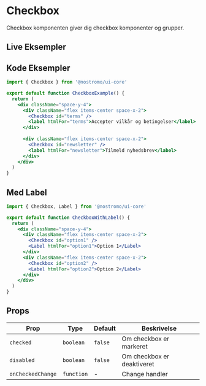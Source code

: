 
# Checkbox

Checkbox komponenten giver dig checkbox komponenter og grupper.

## Live Eksempler

<StorybookEmbed story="components-checkbox--default" />

<StorybookEmbed story="components-checkbox--variants" />

<StorybookEmbed story="components-checkbox--form-example" />

## Kode Eksempler

```jsx
import { Checkbox } from '@nostromo/ui-core'

export default function CheckboxExample() {
  return (
    <div className="space-y-4">
      <div className="flex items-center space-x-2">
        <Checkbox id="terms" />
        <label htmlFor="terms">Accepter vilkår og betingelser</label>
      </div>
      
      <div className="flex items-center space-x-2">
        <Checkbox id="newsletter" />
        <label htmlFor="newsletter">Tilmeld nyhedsbrev</label>
      </div>
    </div>
  )
}
```

## Med Label

```jsx
import { Checkbox, Label } from '@nostromo/ui-core'

export default function CheckboxWithLabel() {
  return (
    <div className="space-y-4">
      <div className="flex items-center space-x-2">
        <Checkbox id="option1" />
        <Label htmlFor="option1">Option 1</Label>
      </div>
      <div className="flex items-center space-x-2">
        <Checkbox id="option2" />
        <Label htmlFor="option2">Option 2</Label>
      </div>
    </div>
  )
}
```

## Props

| Prop | Type | Default | Beskrivelse |
|------|------|---------|-------------|
| `checked` | `boolean` | `false` | Om checkbox er markeret |
| `disabled` | `boolean` | `false` | Om checkbox er deaktiveret |
| `onCheckedChange` | `function` | - | Change handler |
